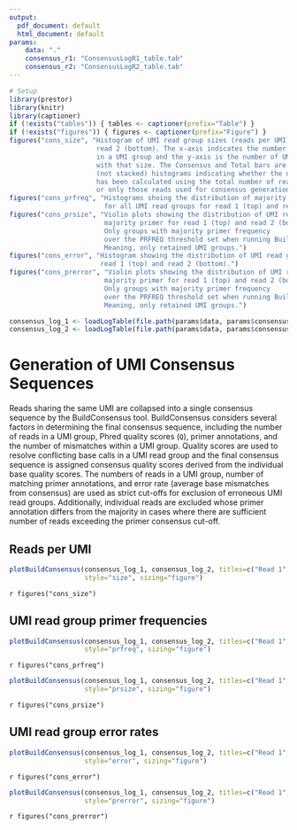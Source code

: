 ```yaml
---
output:
  pdf_document: default
  html_document: default
params:
    data: "."
    consensus_r1: "ConsensusLogR1_table.tab"
    consensus_r2: "ConsensusLogR2_table.tab"
---
```


```R
# Setup
library(prestor)
library(knitr)
library(captioner)
if (!exists("tables")) { tables <- captioner(prefix="Table") }
if (!exists("figures")) { figures <- captioner(prefix="Figure") }
figures("cons_size", "Histogram of UMI read group sizes (reads per UMI) for read 1 (top) and
                      read 2 (bottom). The x-axis indicates the number of reads 
                      in a UMI group and the y-axis is the number of UMI groups 
                      with that size. The Consensus and Total bars are overlayed
                      (not stacked) histograms indicating whether the distribution
                      has been calculated using the total number of reads (Total)
                      or only those reads used for consensus generation (Consensus).")
figures("cons_prfreq", "Histograms shoing the distribution of majority primer frequency 
                        for all UMI read groups for read 1 (top) and read 2 (bottom).")
figures("cons_prsize", "Violin plots showing the distribution of UMI read group sizes by 
                        majority primer for read 1 (top) and read 2 (bottom). 
                        Only groups with majority primer frequency 
                        over the PRFREQ threshold set when running BuildConsensus. 
                        Meaning, only retained UMI groups.")
figures("cons_error", "Histogram showing the distribution of UMI read group error rates for
                       read 1 (top) and read 2 (bottom).")
figures("cons_prerror", "Violin plots showing the distribution of UMI read group error rates by 
                        majority primer for read 1 (top) and read 2 (bottom). 
                        Only groups with majority primer frequency 
                        over the PRFREQ threshold set when running BuildConsensus. 
                        Meaning, only retained UMI groups.")
```

```r
consensus_log_1 <- loadLogTable(file.path(params$data, params$consensus_r1))
consensus_log_2 <- loadLogTable(file.path(params$data, params$consensus_r2))
```

# Generation of UMI Consensus Sequences

Reads sharing the same UMI are collapsed into a single consensus sequence by
the BuildConsensus tool. BuildConsensus considers several factors in determining
the final consensus sequence, including the number of reads in a UMI group, 
Phred quality scores (`Q`), primer annotations, and the number of mismatches 
within a UMI group. Quality scores are used to resolve conflicting base calls in
a UMI read group and the final consensus sequence is assigned consensus quality 
scores derived from the individual base quality scores. The numbers of reads in a UMI
group, number of matching primer annotations, and error rate (average base mismatches from 
consensus) are used as strict cut-offs for exclusion of erroneous UMI read groups.
Additionally, individual reads are excluded whose primer annotation differs from 
the majority in cases where there are sufficient number of reads exceeding 
the primer consensus cut-off.

## Reads per UMI

```r
plotBuildConsensus(consensus_log_1, consensus_log_2, titles=c("Read 1", "Read 2"), 
                   style="size", sizing="figure")
```

`r figures("cons_size")`

## UMI read group primer frequencies

```r
plotBuildConsensus(consensus_log_1, consensus_log_2, titles=c("Read 1", "Read 2"), 
                   style="prfreq", sizing="figure")
```

`r figures("cons_prfreq")`

```r
plotBuildConsensus(consensus_log_1, consensus_log_2, titles=c("Read 1", "Read 2"), 
                   style="prsize", sizing="figure")
```

`r figures("cons_prsize")`

## UMI read group error rates

```r
plotBuildConsensus(consensus_log_1, consensus_log_2, titles=c("Read 1", "Read 2"), 
                   style="error", sizing="figure")
```

`r figures("cons_error")`

```r
plotBuildConsensus(consensus_log_1, consensus_log_2, titles=c("Read 1", "Read 2"), 
                   style="prerror", sizing="figure")
```

`r figures("cons_prerror")`



